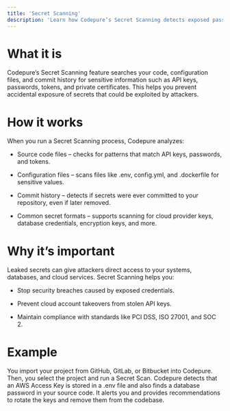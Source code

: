 ```yaml
---
title: 'Secret Scanning'
description: 'Learn how Codepure’s Secret Scanning detects exposed passwords, API keys, and sensitive information in your code and projects.'
---
```


# What it is
Codepure’s Secret Scanning feature searches your code, configuration files, and commit history for sensitive information such as API keys, passwords, tokens, and private certificates. This helps you prevent accidental exposure of secrets that could be exploited by attackers.

# How it works
When you run a Secret Scanning process, Codepure analyzes:

* Source code files – checks for patterns that match API keys, passwords, and tokens.

* Configuration files – scans files like .env, config.yml, and .dockerfile for sensitive values.

* Commit history – detects if secrets were ever committed to your repository, even if later removed.

* Common secret formats – supports scanning for cloud provider keys, database credentials, encryption keys, and more.

# Why it’s important
Leaked secrets can give attackers direct access to your systems, databases, and cloud services. Secret Scanning helps you:

* Stop security breaches caused by exposed credentials.

* Prevent cloud account takeovers from stolen API keys.

* Maintain compliance with standards like PCI DSS, ISO 27001, and SOC 2.

# Example
You import your project from GitHub, GitLab, or Bitbucket into Codepure. Then, you select the project and run a Secret Scan. Codepure detects that an AWS Access Key is stored in a .env file and also finds a database password in your source code. It alerts you and provides recommendations to rotate the keys and remove them from the codebase.